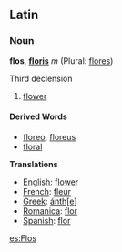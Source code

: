 ==Latin==
===Noun===
'''flos''', '''[[floris]]''' ''m'' (Plural: [[flores]])

Third declension

# [[flower]]

====Derived Words====
*[[floreo]], [[floreus]]
*[[floral]]


'''Translations'''

*[[English]]: [[flower]]
*[[French]]: [[fleur]]
*[[Greek]]: [[anthe|&aacute;nth[e]]]
*[[Romanica]]: [[flor]]
*[[Spanish]]:  [[flor]]


[[es:Flos]]